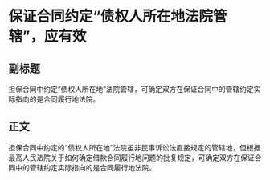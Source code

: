 # 保证合同约定“债权人所在地法院管辖”，应有效
## 副标题
担保合同中约定“债权人所在地”法院管辖，可确定双方在保证合同中的管辖约定实际指向的是合同履行地法院。
## 正文
担保合同中约定的“债权人所在地”法院虽非民事诉讼法直接规定的管辖地，但根据最高人民法院关于如何确定借款合同履行地问题的批复规定，可确定双方在保证合同中的管辖约定实际指向的是合同履行地法院。